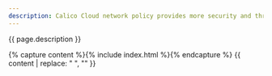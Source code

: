 ```yaml
---
description: Calico Cloud network policy provides more security and threat protection features than open source Calico network policy.
---
```


{{ page.description }}

{% capture content %}{% include index.html %}{% endcapture %}
{{ content | replace: "    ", "" }}
